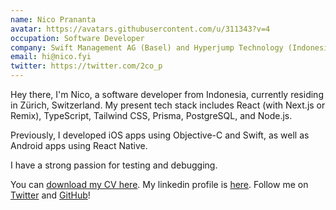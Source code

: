 ```yaml
---
name: Nico Prananta
avatar: https://avatars.githubusercontent.com/u/311343?v=4
occupation: Software Developer
company: Swift Management AG (Basel) and Hyperjump Technology (Indonesia)
email: hi@nico.fyi
twitter: https://twitter.com/2co_p
---
```


Hey there, I'm Nico, a software developer from Indonesia, currently residing in Zürich, Switzerland. My present tech stack includes React (with Next.js or Remix), TypeScript, Tailwind CSS, Prisma, PostgreSQL, and Node.js.

Previously, I developed iOS apps using Objective-C and Swift, as well as Android apps using React Native.

I have a strong passion for testing and debugging.

You can [download my CV here](/static/resume-nico-may-14-2024.pdf). My linkedin profile is [here](https://www.linkedin.com/in/nico-prananta-884750200/). Follow me on [Twitter](https://twitter.com/2co_p) and [GitHub](https://github.com/nicnocquee)!
